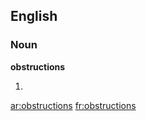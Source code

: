 ==English==
===Noun===
'''obstructions'''

#{{plural of|[[obstruction]]}}

[[ar:obstructions]]
[[fr:obstructions]]